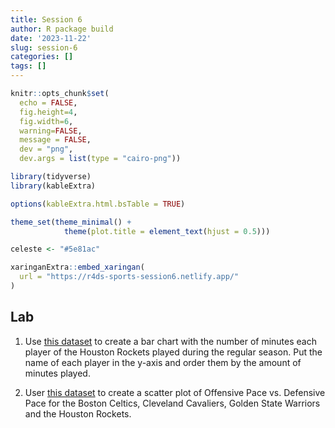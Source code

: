 ```yaml
---
title: Session 6
author: R package build
date: '2023-11-22'
slug: session-6
categories: []
tags: []
---
```




```r
knitr::opts_chunk$set(
  echo = FALSE, 
  fig.height=4, 
  fig.width=6, 
  warning=FALSE, 
  message = FALSE,
  dev = "png", 
  dev.args = list(type = "cairo-png"))

library(tidyverse)
library(kableExtra)

options(kableExtra.html.bsTable = TRUE)

theme_set(theme_minimal() + 
            theme(plot.title = element_text(hjust = 0.5)))

celeste <- "#5e81ac"

```

```r
xaringanExtra::embed_xaringan(
  url = "https://r4ds-sports-session6.netlify.app/"
)
```


## Lab

1) Use [this dataset](./pbox_long) to create a bar chart with the number of minutes each player of the Houston Rockets played during the regular season. Put the name of each player in the y-axis and order them by the amount of minutes played.

2) User [this dataset](./ff.rds) to create a scatter plot of Offensive Pace vs. Defensive Pace for the Boston Celtics, Cleveland Cavaliers, Golden State Warriors and the Houston Rockets. 
